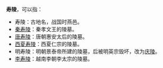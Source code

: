 '''寿陵'''，可以指：
*寿陵：古地名，战国时燕邑。
*[[寿陵_(秦)|秦寿陵]]：秦孝文王的陵墓。
*[[唐寿陵|唐寿陵]]：唐朝惠安太后的陵墓。
*[[西夏寿陵|西夏寿陵]]：西夏仁宗的陵墓。
*明寿陵：明朝景泰帝所建的陵墓，后被明英宗毁坏，改为[[明庆陵|庆陵]]。
*[[李寿陵|李寿陵]]：越南李朝李太宗的陵墓。

{{Disambig|Cat=二字墓葬建筑消歧义}}